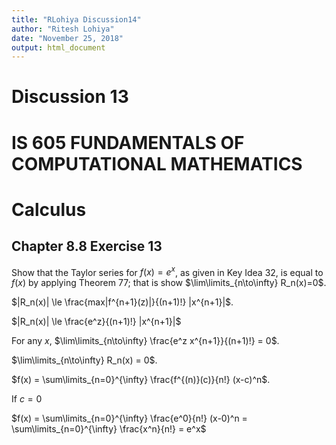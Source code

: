 ```yaml
---
title: "RLohiya Discussion14"
author: "Ritesh Lohiya"
date: "November 25, 2018"
output: html_document
---
```


#                             Discussion 13

#           IS 605 FUNDAMENTALS OF COMPUTATIONAL MATHEMATICS

#                             Calculus

## Chapter 8.8 Exercise 13

Show that the Taylor series for $f(x)=e^x$, as given in Key Idea 32, is equal to $f(x)$ by applying Theorem 77; that is show $\lim\limits_{n\to\infty} R_n(x)=0$.



$|R_n(x)| \le \frac{max|f^{n+1}(z)|}{(n+1)!} |x^{n+1}|$.


$|R_n(x)| \le \frac{e^z}{(n+1)!} |x^{n+1}|$


For any $x$, $\lim\limits_{n\to\infty} \frac{e^z x^{n+1}}{(n+1)!} = 0$. 


$\lim\limits_{n\to\infty} R_n(x) = 0$.


$f(x) = \sum\limits_{n=0}^{\infty} \frac{f^{(n)}(c)}{n!} (x-c)^n$. 


If $c=0$


$f(x) = \sum\limits_{n=0}^{\infty} \frac{e^0}{n!} (x-0)^n = \sum\limits_{n=0}^{\infty} \frac{x^n}{n!} = e^x$
